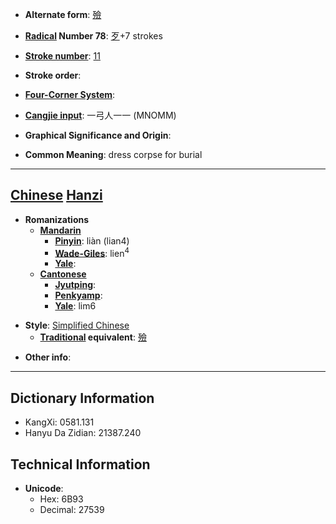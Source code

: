 * '''Alternate form''': [[殮]]

* '''[[Wiktionary:Chinese radical index| Radical]] Number 78''': [[Wiktionary:Chinese radical index 歹|歹]]+7 strokes

* '''[[Wiktionary:Chinese total strokes index|Stroke number]]''': [[Wiktionary:Chinese total strokes index 11|11]]

* '''Stroke order''': 

* '''[[Wiktionary:Chinese four corner index|Four-Corner System]]''': 

* '''[[Wiktionary:Chinese Cangjie index|Cangjie input]]''': 一弓人一一 (MNOMM)

* '''Graphical Significance and Origin''': 

* '''Common Meaning''': dress corpse for burial

----

== [[Chinese]] [[Hanzi]] ==

* '''Romanizations'''
** '''[[Mandarin]]'''
*** '''[[Pinyin]]''': liàn (lian4)
*** '''[[Wade-Giles]]''': lien<sup>4</sup>
*** '''[[Yale]]''': 
** '''[[Cantonese]]'''
*** '''[[Jyutping]]''':
*** '''[[Penkyamp]]''': 
*** '''[[Yale]]''': lim6

* '''Style''': [[Simplified Chinese]] 
** '''[[Traditional Chinese|Traditional]] equivalent''': [[殮]]

* '''Other info''': 

----

== Dictionary Information ==

* KangXi: 0581.131
* Hanyu Da Zidian: 21387.240

== Technical Information ==

* '''Unicode''':
** Hex: 6B93
** Decimal: 27539